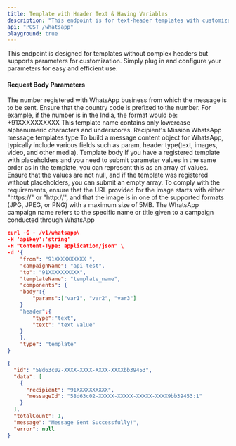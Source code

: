 ```yaml
---
title: Template with Header Text & Having Variables
description: "This endpoint is for text-header templates with customizable parameters, simple integration, versatile customization."
api: "POST /whatsapp"
playground: true
---
```


This endpoint is designed for templates without complex headers but supports parameters for customization. Simply plug in and configure your parameters for easy and efficient use.

#### Request Body Parameters

<ParamField path="from" type="string" required>
  The number registered with WhatsApp business from which the message is to be
  sent. Ensure that the country code is prefixed to the number. For example, if
  the number is in the India, the format would be: +91XXXXXXXXXX
</ParamField>

<ParamField path="templateName" type="string" required>
  This template name contains only lowercase alphanumeric characters and
  underscores.
</ParamField>

<ParamField path="to" type="string" required>
  Recipient's Mission
</ParamField>

<ParamField path="type" type="string" required>
  WhatsApp message templates type
</ParamField>

<ParamField path="components" type="object" required>
  To build a message content object for WhatsApp, typically include various
  fields such as param, header type(text, images, video, and other media).
</ParamField>

<ParamField path="body" type="object" required>
  Template body
</ParamField>

<ParamField path="params" type="string" required>
  If you have a registered template with placeholders and you need to submit
  parameter values in the same order as in the template, you can represent this
  as an array of values. Ensure that the values are not null, and if the
  template was registered without placeholders, you can submit an empty array.
</ParamField>

<ParamField path="Type(header type text)" type="string" required>
  To comply with the requirements, ensure that the URL provided for the image
  starts with either "https://" or "http://", and that the image is in one of
  the supported formats (JPG, JPEG, or PNG) with a maximum size of 5MB.
</ParamField>

<ParamField path="campaignName" type="string">
  The WhatsApp campaign name refers to the specific name or title given to a
  campaign conducted through WhatsApp
</ParamField>

<CodeGroup>

```json SampleRequest.json
curl -G - /v1/whatsapp\
-H 'apikey':'string'
-H "Content-Type: application/json" \
-d '{
    "from": "91XXXXXXXXXX ",
    "campaignName": "api-test",
    "to": "91XXXXXXXXXX",
    "templateName": "template_name",
    "components": {
    "body":{
        "params":["var1", "var2", "var3"]
    }
    "header":{
        "type":"text",
        "text": "text value"
    }
    },
    "type": "template"
}
```

```json SampleResponse.json
{
  "id": "58d63c02-XXXX-XXXX-XXXX-XXXXbb39453",
  "data": [
    {
      "recipient": "91XXXXXXXXXX",
      "messageId": "58d63c02-XXXXX-XXXXX-XXXXX-XXXX9bb39453:1"
    }
  ],
  "totalCount": 1,
  "message": "Message Sent Successfully!",
  "error": null
}
```

</CodeGroup>
